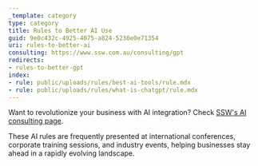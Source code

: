 ```yaml
---
_template: category
type: category
title: Rules to Better AI Use
guid: 9e0c432c-4925-4075-a824-5230e0e71354
uri: rules-to-better-ai
consulting: https://www.ssw.com.au/consulting/gpt
redirects:
- rules-to-better-gpt
index:
- rule: public/uploads/rules/best-ai-tools/rule.mdx
- rule: public/uploads/rules/what-is-chatgpt/rule.mdx
---
```


Want to revolutionize your business with AI integration? Check [SSW's AI consulting page](https://www.ssw.com.au/consulting/artificial-intelligence).

These AI rules are frequently presented at international conferences, corporate training sessions, and industry events, helping businesses stay ahead in a rapidly evolving landscape.
